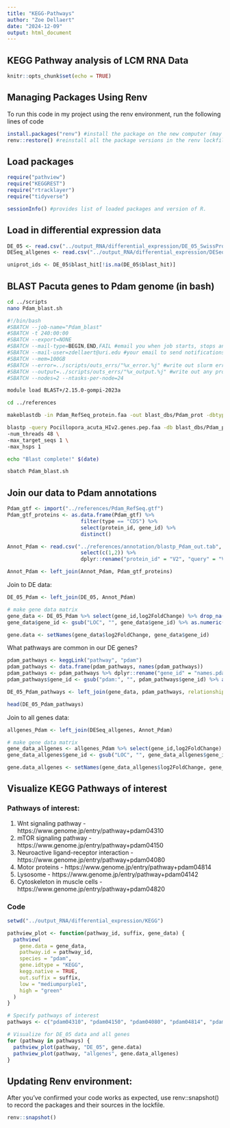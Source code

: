 ```yaml
---
title: "KEGG-Pathways"
author: "Zoe Dellaert"
date: "2024-12-09"
output: html_document
---
```


## KEGG Pathway analysis of LCM RNA Data

```r
knitr::opts_chunk$set(echo = TRUE)
```

## Managing Packages Using Renv

To run this code in my project using the renv environment, run the following lines of code

```r
install.packages("renv") #install the package on the new computer (may not be necessary if renv bootstraps itself as expected)
renv::restore() #reinstall all the package versions in the renv lockfile
```

## Load packages

```r
require("pathview")
require("KEGGREST")
require("rtracklayer")
require("tidyverse")

sessionInfo() #provides list of loaded packages and version of R.
```

## Load in differential expression data

```r
DE_05 <- read.csv("../output_RNA/differential_expression/DE_05_SwissProt_annotation.csv", header = TRUE) %>% select(-X)
DESeq_allgenes <- read.csv("../output_RNA/differential_expression/DESeq_results.csv", header = TRUE) %>% dplyr::rename("query" ="X")

uniprot_ids <- DE_05$blast_hit[!is.na(DE_05$blast_hit)]
```

## BLAST Pacuta genes to Pdam genome (in bash)

```bash
cd ../scripts
nano Pdam_blast.sh
```

```bash
#!/bin/bash
#SBATCH --job-name="Pdam_blast"
#SBATCH -t 240:00:00
#SBATCH --export=NONE
#SBATCH --mail-type=BEGIN,END,FAIL #email you when job starts, stops and/or fails
#SBATCH --mail-user=zdellaert@uri.edu #your email to send notifications
#SBATCH --mem=100GB
#SBATCH --error=../scripts/outs_errs/"%x_error.%j" #write out slurm error reports
#SBATCH --output=../scripts/outs_errs/"%x_output.%j" #write out any program outpus
#SBATCH --nodes=2 --ntasks-per-node=24

module load BLAST+/2.15.0-gompi-2023a

cd ../references

makeblastdb -in Pdam_RefSeq_protein.faa -out blast_dbs/Pdam_prot -dbtype prot

blastp -query Pocillopora_acuta_HIv2.genes.pep.faa -db blast_dbs/Pdam_prot -out annotation/blastp_Pdam_out.tab -outfmt 6 -evalue 1E-05 \
-num_threads 48 \
-max_target_seqs 1 \
-max_hsps 1

echo "Blast complete!" $(date)
```

```bash
sbatch Pdam_blast.sh
```

## Join our data to Pdam annotations

```r
Pdam_gtf <- import("../references/Pdam_RefSeq.gtf")
Pdam_gtf_proteins <- as.data.frame(Pdam_gtf) %>%
                        filter(type == "CDS") %>% 
                        select(protein_id, gene_id) %>% 
                        distinct()

Annot_Pdam <- read.csv("../references/annotation/blastp_Pdam_out.tab", sep = '\t', header = FALSE) %>% 
                        select(c(1,2)) %>%
                        dplyr::rename("protein_id" = "V2", "query" = "V1")

Annot_Pdam <- left_join(Annot_Pdam, Pdam_gtf_proteins)
```

Join to DE data:
```r
DE_05_Pdam <- left_join(DE_05, Annot_Pdam)

# make gene data matrix
gene_data <- DE_05_Pdam %>% select(gene_id,log2FoldChange) %>% drop_na() 
gene_data$gene_id <- gsub("LOC", "", gene_data$gene_id) %>% as.numeric()

gene.data <- setNames(gene_data$log2FoldChange, gene_data$gene_id)
```

What pathways are common in our DE genes?
```r
pdam_pathways <- keggLink("pathway", "pdam")
pdam_pathways <- data.frame(pdam_pathways, names(pdam_pathways)) 
pdam_pathways <- pdam_pathways %>% dplyr::rename("gene_id" = "names.pdam_pathways.")
pdam_pathways$gene_id <- gsub("pdam:", "", pdam_pathways$gene_id) %>% as.numeric()

DE_05_Pdam_pathways <- left_join(gene_data, pdam_pathways, relationship = "many-to-many") %>% drop_na() %>% dplyr::count(pdam_pathways) %>% arrange(-n)

head(DE_05_Pdam_pathways)
```


Join to all genes data:
```r
allgenes_Pdam <- left_join(DESeq_allgenes, Annot_Pdam)

# make gene data matrix
gene_data_allgenes <- allgenes_Pdam %>% select(gene_id,log2FoldChange) %>% drop_na() 
gene_data_allgenes$gene_id <- gsub("LOC", "", gene_data_allgenes$gene_id) %>% as.numeric()

gene.data_allgenes <- setNames(gene_data_allgenes$log2FoldChange, gene_data_allgenes$gene_id)
```

## Visualize KEGG Pathways of interest

### Pathways of interest:

1. Wnt signaling pathway - https://www.genome.jp/entry/pathway+pdam04310
2. mTOR signaling pathway - https://www.genome.jp/entry/pathway+pdam04150
3. Neuroactive ligand-receptor interaction -https://www.genome.jp/entry/pathway+pdam04080
4. Motor proteins - https://www.genome.jp/entry/pathway+pdam04814
5. Lysosome - https://www.genome.jp/entry/pathway+pdam04142
6. Cytoskeleton in muscle cells - https://www.genome.jp/entry/pathway+pdam04820

### Code

```r
setwd("../output_RNA/differential_expression/KEGG")

pathview_plot <- function(pathway_id, suffix, gene_data) {
  pathview(
    gene.data = gene_data,
    pathway.id = pathway_id,
    species = "pdam",
    gene.idtype = "KEGG",
    kegg.native = TRUE,
    out.suffix = suffix,
    low = "mediumpurple1",
    high = "green"
  )
}

# Specify pathways of interest
pathways <- c("pdam04310", "pdam04150", "pdam04080", "pdam04814", "pdam04142", "pdam04820")

# Visualize for DE_05 data and all genes
for (pathway in pathways) {
  pathview_plot(pathway, "DE_05", gene.data)
  pathview_plot(pathway, "allgenes", gene.data_allgenes)
}
```

## Updating Renv environment:

After you’ve confirmed your code works as expected, use renv::snapshot() to record the packages and their sources in the lockfile.

```r
renv::snapshot()
```